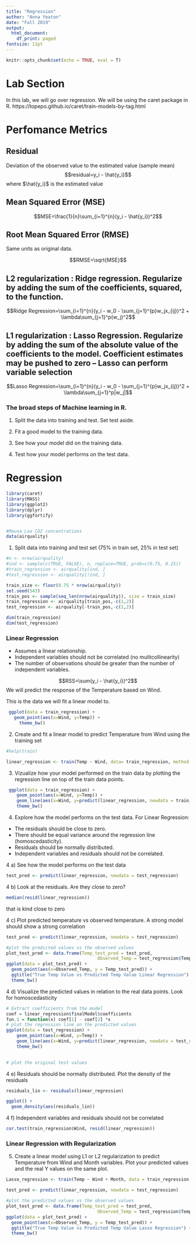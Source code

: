 ```yaml
---
title: "Regression"
author: "Anna Yeaton"
date: "Fall 2019"
output:
  html_document:
    df_print: paged
fontsize: 11pt
---
```


```r
knitr::opts_chunk$set(echo = TRUE, eval = T)
```

# Lab Section

In this lab, we will go over regression. We will be using the caret package in R. https://topepo.github.io/caret/train-models-by-tag.html

# Perfomance Metrics 

## Residual 

Deviation of the observed value to the estimated value (sample mean)
$$residual=y_i - \hat{y_i}$$
where $\hat{y_i}$ is the estimated value

## Mean Squared Error (MSE)

$$MSE=\frac{1}{n}\sum_{i=1}^{n}(y_i - \hat{y_i})^2$$

## Root Mean Squared Error (RMSE)
Same units as original data.

$$RMSE=\sqrt{MSE}$$

## L2 regularization : Ridge regression. Regularize by adding the sum of the coefficients, squared, to the function. 

$$Ridge Regression=\sum_{i=1}^{n}(y_i - w_0 - \sum_{j=1}^{p}w_jx_{ij})^2 + \lambda\sum_{j=1}^p(w_j)^2$$

## L1 regularization : Lasso Regression. Regularize by adding the sum of the absolute value of the coefficients to the model. Coefficient estimates may be pushed to zero -- Lasso can perform variable selection

$$Lasso Regression=\sum_{i=1}^{n}(y_i - w_0 - \sum_{j=1}^{p}w_jx_{ij})^2 + \lambda\sum_{j=1}^p|w_j|$$


\newpage

### The broad steps of Machine learning in R. 

1. Split the data into training and test. Set test aside. 

2. Fit a good model to the training data. 

3. See how your model did on the training data.

4. Test how your model performs on the test data. 

# Regression

```r
library(caret)
library(MASS)
library(ggplot2)
library(dplyr)
library(ggfortify)


#Mauna Loa CO2 concentrations
data(airquality)
```


1. Split data into training and test set (75% in train set, 25% in test set)

```r
#n <- nrow(airquality)
#ind <- sample(c(TRUE, FALSE), n, replace=TRUE, prob=c(0.75, 0.25))
#train_regression <- airquality[ind, ]
#test_regression <- airquality[!ind, ]

train_size <- floor(0.75 * nrow(airquality))
set.seed(543)
train_pos <- sample(seq_len(nrow(airquality)), size = train_size)
train_regression <- airquality[train_pos,-c(1,2)]
test_regression <- airquality[-train_pos,-c(1,2)]

dim(train_regression)
dim(test_regression)

```


### Linear Regression

* Assumes a linear relationship. 
* Independent variables should not be correlated (no mulitcollinearity)
* The number of observations should be greater than the number of independent variables.


$$RSS=\sum(y_i - \hat{y_i})^2$$
We will predict the response of the Temperature based on Wind. 

This is the data we will fit a linear model to. 
```r
 ggplot(data = train_regression) +
   geom_point(aes(x=Wind, y=Temp)) +
     theme_bw()
```

2. Create and fit a linear model to predict Temperature from Wind using the training set

```r
#help(train)

linear_regression <- train(Temp ~ Wind, data= train_regression, method = "lm")
```


3. Vizualize how your model performed on the train data by plotting the regression line on top of the train data points. 
```r
 ggplot(data = train_regression) +
    geom_point(aes(x=Wind, y=Temp)) +
    geom_line(aes(x=Wind, y=predict(linear_regression, newdata = train_regression))) +
    theme_bw()

```


4. Explore how the model performs on the test data. For Linear Regression:

* The residuals should be close to zero.
* There should be equal variance around the regression line (homoscedasticity).
* Residuals should be normally distributed.
* Independent variables and residuals should not be correlated.

4 a) See how the model performs on the test data
```r
test_pred <- predict(linear_regression, newdata = test_regression)
```


4 b) Look at the residuals. Are they close to zero?
```r
median(resid(linear_regression))
```

that is kind close to zero

4 c) Plot predicted temperature vs observed temperature. A strong model should show a strong correlation
```r
test_pred <- predict(linear_regression, newdata = test_regression)

#plot the predicted values vs the observed values
plot_test_pred <- data.frame(Temp_test_pred = test_pred, 
                                   Observed_Temp = test_regression$Temp)
ggplot(data = plot_test_pred) +
  geom_point(aes(x=Observed_Temp, y = Temp_test_pred)) + 
  ggtitle("True Temp Value vs Predicted Temp Value Linear Regression") +
  theme_bw()
```

4 d) Visualize the predicted values in relation to the real data points. Look for homoscedasticity
```r
# Extract coefficients from the model
coef = linear_regression$finalModel$coefficients
fun.1 = function(x) coef[1] - coef[2] *x
# plot the regression line on the predicted values
ggplot(data = test_regression) +
    geom_point(aes(x=Wind, y=Temp)) +
    geom_line(aes(x=Wind, y=predict(linear_regression, newdata = test_regression))) +
    theme_bw()
 

# plot the original test values

```

4 e) Residuals should be normally distributed. Plot the density of the residuals
```r
residuals_lin <- residuals(linear_regression)

ggplot() +
  geom_density(aes(residuals_lin))
```


4 f) Independent variables and residuals should not be correlated
```r
cor.test(train_regression$Wind, resid(linear_regression))
```


### Linear Regression with Regularization

5. Create a linear model using L1 or L2 regularization to predict Temperature from Wind and Month variables. Plot your predicted values and the real Y values on the same plot. 

```r
Lasso_regression <- train(Temp ~ Wind + Month, data = train_regression,method = 'lasso') 
```
```r
test_pred <- predict(linear_regression, newdata = test_regression)

#plot the predicted values vs the observed values
plot_test_pred <- data.frame(Temp_test_pred = test_pred, 
                                   Observed_Temp = test_regression$Temp)
ggplot(data = plot_test_pred) +
  geom_point(aes(x=Observed_Temp, y = Temp_test_pred)) + 
  ggtitle("True Temp Value vs Predicted Temp Value Lasso Regression") +
  theme_bw()
```